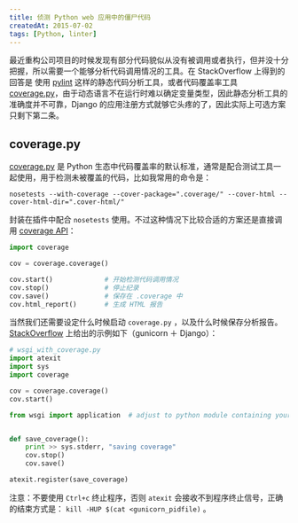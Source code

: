 ```yaml
---
title: 侦测 Python web 应用中的僵尸代码
createdAt: 2015-07-02
tags: [Python, linter]
---
```


最近重构公司项目的时候发现有部分代码貌似从没有被调用或者执行，但并没十分把握，所以需要一个能够分析代码调用情况的工具。在 StackOverflow 上得到的回答是 使用 [pylint] 这样的静态代码分析工具，或者代码覆盖率工具 [coverage.py]，由于动态语言不在运行时难以确定变量类型，因此静态分析工具的准确度并不可靠，Django 的应用注册方式就够它头疼的了，因此实际上可选方案只剩下第二条。

## coverage.py

[coverage.py] 是 Python 生态中代码覆盖率的默认标准，通常是配合测试工具一起使用，用于检测未被覆盖的代码，比如我常用的命令是：

```shell
nosetests --with-coverage --cover-package=".coverage/" --cover-html --cover-html-dir=".cover-html/"
```

封装在插件中配合 `nosetests` 使用。不过这种情况下比较合适的方案还是直接调用 [coverage API]：

```python
import coverage

cov = coverage.coverage()

cov.start()             # 开始检测代码调用情况
cov.stop()              # 停止纪录
cov.save()              # 保存在 .coverage 中
cov.html_report()       # 生成 HTML 报告
```

当然我们还需要设定什么时候启动 `coverage.py` ，以及什么时候保存分析报告。[StackOverflow] 上给出的示例如下（gunicorn ＋ Django）：

```python
# wsgi_with_coverage.py
import atexit
import sys
import coverage

cov = coverage.coverage()
cov.start()

from wsgi import application  # adjust to python module containing your wsgi application


def save_coverage():
    print >> sys.stderr, "saving coverage"
    cov.stop()
    cov.save()

atexit.register(save_coverage)
```

注意：不要使用 `Ctrl+c` 终止程序，否则 `atexit` 会接收不到程序终止信号，正确的结束方式是： `kill -HUP $(cat <gunicorn_pidfile)` 。

[pylint]: http://www.pylint.org
[coverage.py]: http://nedbatchelder.com/code/coverage/
[coverage API]: http://nedbatchelder.com/code/coverage/api.html
[StackOverflow]: http://stackoverflow.com/a/20689873/2836912
